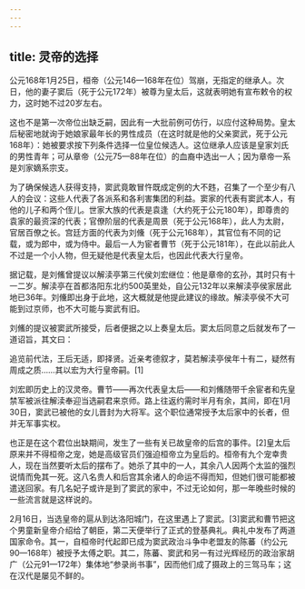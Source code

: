 ```yaml
---
---
---
```

title: 灵帝的选择
---



公元168年1月25日，桓帝（公元146—168年在位）驾崩，无指定的继承人。次日，他的妻子窦后（死于公元172年）被尊为皇太后，这就表明她有宣布敕令的权力，这时她不过20岁左右。

这也不是第一次帝位出缺乏嗣，因此有一大批前例可仿行，以应付这种局势。皇太后秘密地就询于她娘家最年长的男性成员（在这时就是他的父亲窦武，死于公元168年）：她被要求按下列条件选择一位皇位候选人。这位继承人应该是皇家刘氏的男性青年；可从章帝（公元75—88年在位）的血裔中选出一人；因为章帝一系是刘家嫡系宗支。

为了确保候选人获得支持，窦武竟敢冒忤既成定例的大不韪，召集了一个至少有八人的会议：这些人代表了各派系和各利害集团的利益。窦家的代表有窦武本人，有他的儿子和两个侄儿。世家大族的代表是袁逢（大约死于公元180年），即尊贵的袁家的最资深的代表；官僚阶层的代表是周景（死于公元168年），此人为太尉，官居百僚之长。宫廷方面的代表为刘儵（死于公元168年），其官位有不同的记载，或为郎中，或为侍中。最后一人为宦者曹节（死于公元181年），在此以前此人不过是一个小人物，但无疑他是代表皇太后，也因此代表大行皇帝。

据记载，是刘鯈曾提议以解渎亭第三代侯刘宏继位：他是章帝的玄孙，其时只有十一二岁。解渎亭在首都洛阳东北约500英里处，自公元132年以来解渎亭侯家居此地已36年。刘儵即出身于此地，这大概就是他提此建议的缘故。解渎亭侯不大可能到过京师，也不大可能与窦武有旧。

刘鯈的提议被窦武所接受，后者便据之以上奏皇太后。窦太后同意之后就发布了一道诏旨，其文曰：

追览前代法，王后无适，即择贤。近亲考德叙才，莫若解渎亭侯年十有二，疑然有周成之质……其以宏为大行皇帝嗣。[1]



刘宏即历史上的汉灵帝。曹节——再次代表皇太后——和刘鯈随带千余宦者和先皇禁军被派往解渎奉迎当选嗣君来京师。路上往返约需时半月有余，其间，即在1月30日，窦武已被他的女儿晋封为大将军。这个职位通常授予太后家中的长者，但并无军事实权。

也正是在这个君位出缺期间，发生了一些有关已故皇帝的后宫的事件。[2]皇太后原来并不得桓帝之宠，她是高级官员们强迫桓帝立为皇后的。桓帝有九个宠幸贵人，现在当然要听太后的摆布了。她杀了其中的一人，其余八人因两个太监的强烈说情而免其一死。这八名贵人和后宫其余诸人的命运不得而知，但她们很可能都被遣送回家。有几名妃子或许是到了窦武的家中，不过无论如何，那一年晚些时候的一些流言就是这样说的。

2月16日，当选皇帝的扈从到达洛阳城门，在这里遇上了窦武。[3]窦武和曹节把这个男童新皇帝介绍给了朝臣，第二天便举行了正式的登基典礼。典礼中发布了两道国家命令。其一，自桓帝时代起即已成为窦武政治斗争中老盟友的陈蕃（约公元90—168年）被授予太傅之职。其二，陈蕃、窦武和另一有过光辉经历的政治家胡广（公元91—172年）集体地“参录尚书事”，因而他们成了摄政上的三驾马车；这在汉代是屡见不鲜的。